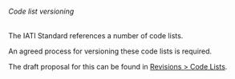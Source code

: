 ====== Code list versioning ======

The IATI Standard references a number of code lists. 

An agreed process for versioning these code lists is required. 

The draft proposal for this can be found in [[standard:revision:code_list|Revisions > Code Lists]].
